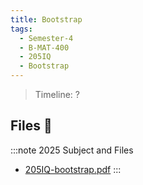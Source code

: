 ```yaml
---
title: Bootstrap
tags:
  - Semester-4
  - B-MAT-400
  - 205IQ
  - Bootstrap
---
```

> Timeline: ?


## Files 📂

:::note 2025 Subject and Files
- [205IQ-bootstrap.pdf](https://github.com/Studio-17/Epitech-Subjects/raw/main/Semester-4/B-MAT-400/205IQ/Bootstrap/205IQ-bootstrap.pdf)
:::

